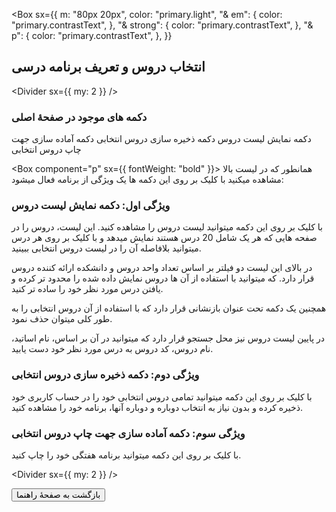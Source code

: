 
<Box
  sx={{
    m: "80px 20px",
    color: "primary.light",
    "& em": {
      color: "primary.contrastText",
    },
    "& strong": {
      color: "primary.contrastText",
    },
    "& p": {
      color: "primary.contrastText",
    },
  }}
>

## انتخاب دروس و تعریف برنامه درسی

<Divider sx={{ my: 2 }} />

### دکمه های موجود در صفحۀ اصلی

<Box mb={1} />
<Box
  sx={{
    display: "flex",
    flexDirection: "column",
    alignItems: "right",
    gap: 1.5,
  }}
>
  <Box sx={{ display: "flex", alignItems: "center", gap: 1 }}>
    <MenuIcon color="primary" />
    <Box component="p">دکمه نمایش لیست دروس</Box>
  </Box>
  <Box sx={{ display: "flex", alignItems: "center", gap: 1 }}>
    <SaveIcon color="primary" />
    <Box component="p">دکمه ذخیره سازی دروس انتخابی</Box>
  </Box>
  <Box sx={{ display: "flex", alignItems: "center", gap: 1 }}>
    <PrintIcon color="secondary" />
    <Box component="p">دکمه آماده سازی جهت چاپ دروس انتخابی</Box>
  </Box>

<Box component="p" sx={{ fontWeight: "bold" }}>
  همانطور که در لیست بالا مشاهده میکنید با کلیک بر روی این دکمه ها یک ویژگی از
  برنامه فعال میشود:
</Box>

### ویژگی اول: دکمه نمایش لیست دروس

با کلیک بر روی این دکمه میتوانید لیست دروس را مشاهده کنید.
این لیست، دروس را در صفحه هایی که هر یک شامل 20 درس هستند نمایش میدهد و با کلیک بر روی هر درس میتوانید بلافاصله آن را در لیست دروس انتخابی ببینید.

در بالای این لیست دو فیلتر بر اساس تعداد واحد دروس و دانشکده ارائه کننده دروس قرار دارد. که میتوانید با استفاده از آن ها دروس نمایش داده شده را محدود تر کرده و یافتن درس مورد نظر خود را ساده تر کنید.

همچنین یک دکمه تحت عنوان بازنشانی قرار دارد که با استفاده از آن دروس انتخابی را به طور کلی میتوان حذف نمود.

 در پایین لیست دروس نیز محل جستجو قرار دارد که میتوانید در آن بر اساس، نام اساتید، نام دروس، کد دروس به درس مورد نظر خود دست یابید.

### ویژگی دوم: دکمه ذخیره سازی دروس انتخابی

با کلیک بر روی این دکمه میتوانید تمامی دروس انتخابی خود را در حساب کاربری خود ذخیره کرده و بدون نیاز به انتخاب دوباره و دوباره آنها، برنامه خود را مشاهده کنید.

### ویژگی سوم: دکمه آماده سازی جهت چاپ دروس انتخابی

با کلیک بر روی این دکمه میتوانید برنامه هفتگی خود را چاپ کنید.

</Box>

<Divider sx={{ my: 2 }} />
<Link href="/how-to-use">
<Button component="div" sx={{fontSize: "16px", "& p": {
    color: "primary.main"
}}}>
بازگشت به صفحۀ راهنما
</Button>
</Link>
<Divider sx={{my: 2}}/>
<Box component="footer">
  </Box>
</Box>
